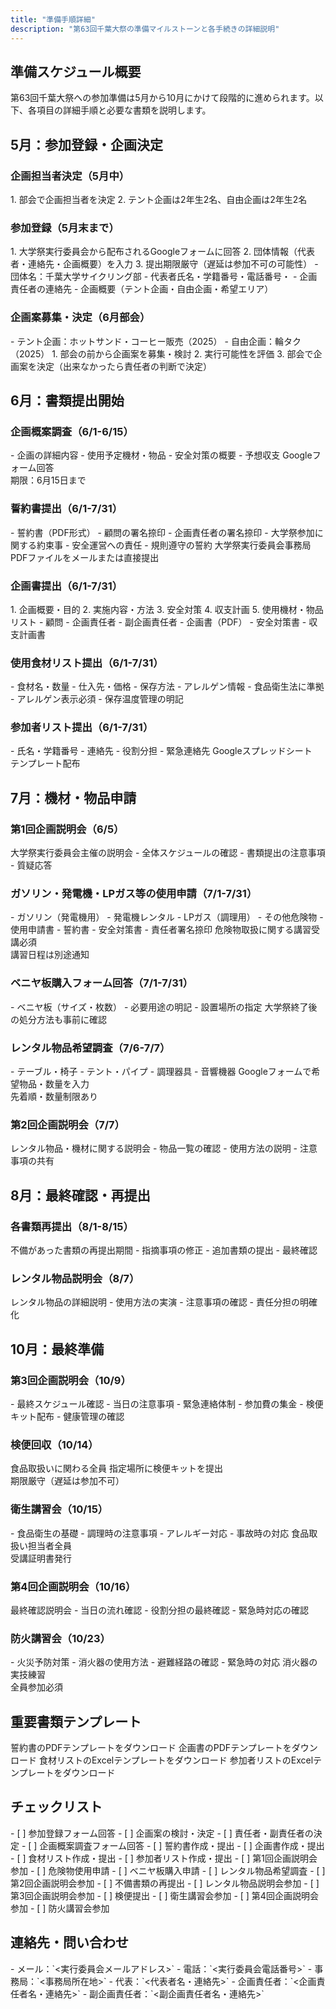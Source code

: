 ```yaml
---
title: "準備手順詳細"
description: "第63回千葉大祭の準備マイルストーンと各手続きの詳細説明"
---
```


## 準備スケジュール概要

第63回千葉大祭への参加準備は5月から10月にかけて段階的に進められます。以下、各項目の詳細手順と必要な書類を説明します。

## 5月：参加登録・企画決定

### 企画担当者決定（5月中）
<AccordionGroup>
  <Accordion title="手順">
    1. 部会で企画担当者を決定
    2. テント企画は2年生2名、自由企画は2年生2名
  </Accordion>
</AccordionGroup>

### 参加登録（5月末まで）

<AccordionGroup>
  <Accordion title="手順">
    1. 大学祭実行委員会から配布されるGoogleフォームに回答
    2. 団体情報（代表者・連絡先・企画概要）を入力
    3. 提出期限厳守（遅延は参加不可の可能性）
  </Accordion>
  <Accordion title="必要情報">
    - 団体名：千葉大学サイクリング部
    - 代表者氏名・学籍番号・電話番号・
    - 企画責任者の連絡先
    - 企画概要（テント企画・自由企画・希望エリア）
  </Accordion>
</AccordionGroup>

### 企画案募集・決定（6月部会）

<AccordionGroup>
  <Accordion title="前年企画の参考">
    - テント企画：ホットサンド・コーヒー販売（2025）
    - 自由企画：輪タク（2025）
  </Accordion>
  <Accordion title="決定プロセス">
    1. 部会の前から企画案を募集・検討
    2. 実行可能性を評価
    3. 部会で企画案を決定（出来なかったら責任者の判断で決定）
  </Accordion>
</AccordionGroup>

## 6月：書類提出開始

### 企画概案調査（6/1-6/15）

<Columns cols={2}>
  <Card title="調査内容" icon="clipboard-list">
    - 企画の詳細内容
    - 使用予定機材・物品
    - 安全対策の概要
    - 予想収支
  </Card>
  <Card title="提出方法" icon="file-upload">
    Googleフォーム回答
    <br />
    <Note>期限：6月15日まで</Note>
  </Card>
</Columns>

### 誓約書提出（6/1-7/31）

<AccordionGroup>
  <Accordion title="必要書類">
    - 誓約書（PDF形式）
    - 顧問の署名捺印
    - 企画責任者の署名捺印
  </Accordion>
  <Accordion title="誓約書の内容">
    - 大学祭参加に関する約束事
    - 安全運営への責任
    - 規則遵守の誓約
  </Accordion>
  <Accordion title="提出先">
    大学祭実行委員会事務局
    <br />
    <Note>PDFファイルをメールまたは直接提出</Note>
  </Accordion>
</AccordionGroup>

### 企画書提出（6/1-7/31）

<AccordionGroup>
  <Accordion title="企画書の構成">
    1. 企画概要・目的
    2. 実施内容・方法
    3. 安全対策
    4. 収支計画
    5. 使用機材・物品リスト
  </Accordion>
  <Accordion title="必要署名">
    - 顧問
    - 企画責任者
    - 副企画責任者
  </Accordion>
  <Accordion title="添付資料">
    - 企画書（PDF）
    - 安全対策書
    - 収支計画書
  </Accordion>
</AccordionGroup>

### 使用食材リスト提出（6/1-7/31）

<Columns cols={2}>
  <Card title="記載項目" icon="list">
    - 食材名・数量
    - 仕入先・価格
    - 保存方法
    - アレルゲン情報
  </Card>
  <Card title="注意事項" icon="exclamation-triangle">
    - 食品衛生法に準拠
    - アレルゲン表示必須
    - 保存温度管理の明記
  </Card>
</Columns>

### 参加者リスト提出（6/1-7/31）

<Columns cols={2}>
  <Card title="必要情報" icon="users">
    - 氏名・学籍番号
    - 連絡先
    - 役割分担
    - 緊急連絡先
  </Card>
  <Card title="提出形式" icon="table">
    Googleスプレッドシート
    <br />
    <Note>テンプレート配布</Note>
  </Card>
</Columns>

## 7月：機材・物品申請

### 第1回企画説明会（6/5）

<Info>
  大学祭実行委員会主催の説明会
  - 全体スケジュールの確認
  - 書類提出の注意事項
  - 質疑応答
</Info>

### ガソリン・発電機・LPガス等の使用申請（7/1-7/31）

<AccordionGroup>
  <Accordion title="申請対象">
    - ガソリン（発電機用）
    - 発電機レンタル
    - LPガス（調理用）
    - その他危険物
  </Accordion>
  <Accordion title="必要書類">
    - 使用申請書
    - 誓約書
    - 安全対策書
    - 責任者署名捺印
  </Accordion>
  <Accordion title="安全講習">
    危険物取扱に関する講習受講必須
    <br />
    <Note>講習日程は別途通知</Note>
  </Accordion>
</AccordionGroup>

### ベニヤ板購入フォーム回答（7/1-7/31）

<Columns cols={2}>
  <Card title="購入内容" icon="square">
    - ベニヤ板（サイズ・枚数）
    - 必要用途の明記
    - 設置場所の指定
  </Card>
  <Card title="注意事項" icon="info">
    大学祭終了後の処分方法も事前に確認
  </Card>
</Columns>

### レンタル物品希望調査（7/6-7/7）

<AccordionGroup>
  <Accordion title="レンタル可能物品">
    - テーブル・椅子
    - テント・パイプ
    - 調理器具
    - 音響機器
  </Accordion>
  <Accordion title="申請方法">
    Googleフォームで希望物品・数量を入力
    <br />
    <Note>先着順・数量制限あり</Note>
  </Accordion>
</AccordionGroup>

### 第2回企画説明会（7/7）

<Info>
  レンタル物品・機材に関する説明会
  - 物品一覧の確認
  - 使用方法の説明
  - 注意事項の共有
</Info>

## 8月：最終確認・再提出

### 各書類再提出（8/1-8/15）

<Warning>
  不備があった書類の再提出期間
  - 指摘事項の修正
  - 追加書類の提出
  - 最終確認
</Warning>

### レンタル物品説明会（8/7）

<Info>
  レンタル物品の詳細説明
  - 使用方法の実演
  - 注意事項の確認
  - 責任分担の明確化
</Info>

## 10月：最終準備

### 第3回企画説明会（10/9）

<AccordionGroup>
  <Accordion title="説明内容">
    - 最終スケジュール確認
    - 当日の注意事項
    - 緊急連絡体制
  </Accordion>
  <Accordion title="集金・検便">
    - 参加費の集金
    - 検便キット配布
    - 健康管理の確認
  </Accordion>
</AccordionGroup>

### 検便回収（10/14）

<AccordionGroup>
  <Accordion title="対象者">
    食品取扱いに関わる全員
  </Accordion>
  <Accordion title="提出方法">
    指定場所に検便キットを提出
    <br />
    <Note>期限厳守（遅延は参加不可）</Note>
  </Accordion>
</AccordionGroup>

### 衛生講習会（10/15）

<Columns cols={2}>
  <Card title="講習内容" icon="graduation-cap">
    - 食品衛生の基礎
    - 調理時の注意事項
    - アレルギー対応
    - 事故時の対応
  </Card>
  <Card title="受講対象" icon="users">
    食品取扱い担当者全員
    <br />
    <Note>受講証明書発行</Note>
  </Card>
</Columns>

### 第4回企画説明会（10/16）

<Info>
  最終確認説明会
  - 当日の流れ確認
  - 役割分担の最終確認
  - 緊急時対応の確認
</Info>

### 防火講習会（10/23）

<Columns cols={2}>
  <Card title="講習内容" icon="fire">
    - 火災予防対策
    - 消火器の使用方法
    - 避難経路の確認
    - 緊急時の対応
  </Card>
  <Card title="実習" icon="hands">
    消火器の実技練習
    <br />
    <Note>全員参加必須</Note>
  </Card>
</Columns>

## 重要書類テンプレート

<AccordionGroup>
  <Accordion title="誓約書テンプレート">
    <FileDownload name="誓約書テンプレート.pdf" src="/files/pledge_template.pdf">
      誓約書のPDFテンプレートをダウンロード
    </FileDownload>
  </Accordion>
  <Accordion title="企画書テンプレート">
    <FileDownload name="企画書テンプレート.pdf" src="/files/project_plan_template.pdf">
      企画書のPDFテンプレートをダウンロード
    </FileDownload>
  </Accordion>
  <Accordion title="食材リストテンプレート">
    <FileDownload name="食材リストテンプレート.xlsx" src="/files/ingredients_template.xlsx">
      食材リストのExcelテンプレートをダウンロード
    </FileDownload>
  </Accordion>
  <Accordion title="参加者リストテンプレート">
    <FileDownload name="参加者リストテンプレート.xlsx" src="/files/participants_template.xlsx">
      参加者リストのExcelテンプレートをダウンロード
    </FileDownload>
  </Accordion>
</AccordionGroup>

## チェックリスト

<Steps>
<Step title="5月">
- [ ] 参加登録フォーム回答
- [ ] 企画案の検討・決定
- [ ] 責任者・副責任者の決定
</Step>
<Step title="6月">
- [ ] 企画概案調査フォーム回答
- [ ] 誓約書作成・提出
- [ ] 企画書作成・提出
- [ ] 食材リスト作成・提出
- [ ] 参加者リスト作成・提出
</Step>
<Step title="7月">
- [ ] 第1回企画説明会参加
- [ ] 危険物使用申請
- [ ] ベニヤ板購入申請
- [ ] レンタル物品希望調査
- [ ] 第2回企画説明会参加
</Step>
<Step title="8月">
- [ ] 不備書類の再提出
- [ ] レンタル物品説明会参加
</Step>
<Step title="10月">
- [ ] 第3回企画説明会参加
- [ ] 検便提出
- [ ] 衛生講習会参加
- [ ] 第4回企画説明会参加
- [ ] 防火講習会参加
</Step>
</Steps>

## 連絡先・問い合わせ

<AccordionGroup>
  <Accordion title="大学祭実行委員会">
    - メール：`<実行委員会メールアドレス>`
    - 電話：`<実行委員会電話番号>`
    - 事務局：`<事務局所在地>`
  </Accordion>
  <Accordion title="CUCC内部連絡">
    - 代表：`<代表者名・連絡先>`
    - 企画責任者：`<企画責任者名・連絡先>`
    - 副企画責任者：`<副企画責任者名・連絡先>`
  </Accordion>
</AccordionGroup>
